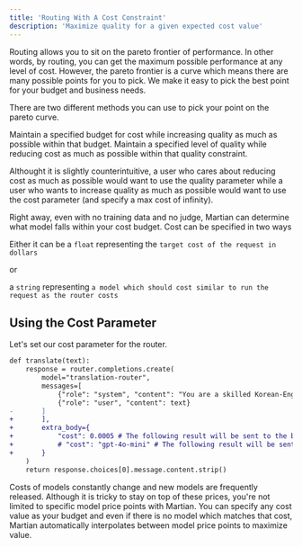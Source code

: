 ```yaml
---
title: 'Routing With A Cost Constraint'
description: 'Maximize quality for a given expected cost value'
---
```


Routing allows you to sit on the pareto frontier of performance. In other words, by routing, you can get the maximum possible performance at any level of cost. However, the pareto frontier is a curve which means there are many possible points for you to pick. We make it easy to pick the best point for your budget and business needs.

There are two different methods you can use to pick your point on the pareto curve.

<CardGroup cols={2}>
  <Card title="Cost" icon="money-bill">
    Maintain a specified budget for cost while increasing quality as much as possible within that budget.
  </Card>
  <Card title="Quality" icon="star">
    Maintain a specified level of quality while reducing cost as much as possible within that quality constraint.
  </Card>
</CardGroup>

Althought it is slightly counterintuitive, a user who cares about reducing cost as much as possible would want to use the quality parameter while a user who wants to increase quality as much as possible would want to use the cost parameter (and specify a max cost of infinity).

Right away, even with no training data and no judge, Martian can determine what model falls within your cost budget. Cost can be specified in two ways

Either it can be a 
`float` representing the `target cost of the request in dollars` 

or 

a `string` representing `a model which should cost similar to run the request as the router costs`

## Using the Cost Parameter
Let's set our cost parameter for the router.

```diff app.py
def translate(text):    
    response = router.completions.create(
        model="translation-router",
        messages=[
            {"role": "system", "content": "You are a skilled Korean-English translator."},
            {"role": "user", "content": text}
-       ]
+       ],
+       extra_body={
+           "cost": 0.0005 # The following result will be sent to the best performing model with an expected cost equal or below .005 cents or less
+           # "cost": "gpt-4o-mini" # The following result will be sent to the best performing model with an expected cost equal or below gpt-4o-mini price
+       }
    )
    return response.choices[0].message.content.strip()
```

<Note>
  Costs of models constantly change and new models are frequently released. Although it is tricky to stay on top of these prices, you're not limited to specific model price points with Martian. You can specify any cost value as your budget and even if there is no model which matches that cost, Martian automatically interpolates between model price points to maximize value.
</Note>
